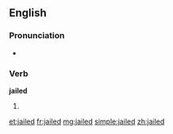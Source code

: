 ==English==

===Pronunciation===
* {{IPA|/dʒeɪld/}}

===Verb===
'''jailed'''

# {{past of|[[jail]]}}

[[et:jailed]]
[[fr:jailed]]
[[mg:jailed]]
[[simple:jailed]]
[[zh:jailed]]